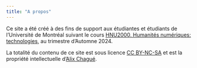 ```yaml
---
title: "A propos"
---
```


Ce site a été créé à des fins de support aux étudiantes et étudiants de l'Université de Montréal suivant le cours [HNU2000, Humanités numériques: technologies](https://admission.umontreal.ca/cours-et-horaires/cours/hnu-2000/), au trimestre d'Automne 2024.

La totalité du contenu de ce site est sous licence [CC BY-NC-SA](https://creativecommons.org/licenses/by-nc-sa/4.0/deed.en) et est la propriété intellectuelle d'[Alix Chagué](https://alix-tz.github.io/).
